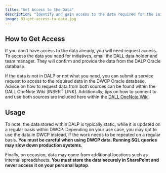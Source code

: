 ```yaml
---
title: "Get Access to the Data"
description: "Identify and gain access to the data required for the initiatve."
image: 03-get-access-to-data.jpg
---
```


## How to Get Access
If you don’t have access to the data already, you will need request access. To access the data you need for initiatives, email the DALL data holder and team manager. They will confirm and provide the data from the DALP Oracle database.

If the data is not in DALP or not what you need, you can submit a service request to access to the required data in the DWCP Oracle database. Advice on how to request data from both sources can be found within the DALL OneNote Wiki [INSERT LINK]. Additionally, tips on how to connect to and use both sources are included here within the [DALL OneNote Wiki](https://nhsbsauk.sharepoint.com/sites/InsightTeam-DataAnalyticsLearningLabDALL/_layouts/OneNote.aspx?id=%2Fsites%2FInsightTeam-DataAnalyticsLearningLabDALL%2FShared%20Documents%2FData%20Analytics%20Learning%20Lab%20%28DALL%29%2FDALL%2FDALL%20-%20Knowledge%20Share%2FDALL%20Wiki&wd=target%28Coding%20and%20Dashboards%2FDatabases.one%7C25F114EE-BC3E-4011-9D41-E56687950354%2FDatabase%20connections%7CB58CCC12-83F6-4643-896C-206477DC24FC%2F%29onenote:https://nhsbsauk.sharepoint.com/sites/InsightTeam-DataAnalyticsLearningLabDALL/Shared%20Documents/Data%20Analytics%20Learning%20Lab%20(DALL)/DALL/DALL%20-%20Knowledge%20Share/DALL%20Wiki/Coding%20and%20Dashboards/Databases.one#Database%20connections&section-id={25F114EE-BC3E-4011-9D41-E56687950354}&page-id={B58CCC12-83F6-4643-896C-206477DC24FC}&end).

## Usage
To note, the data stored within DALP is typically static, while it is updated on a regular basis within DWCP. Depending on your use case, you may opt to use the data in DWCP instead, if the work needs to be repeated on a regular basis. **You must be careful when using DWCP data. Running SQL queries may slow down production systems**.

Finally, on occasion, data may come from additional locations such as internal spreadsheets. **You must store the data securely in SharePoint and never access it on your personal laptop**.